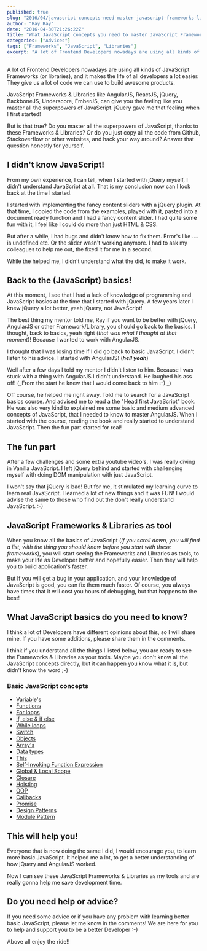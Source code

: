 ```yaml
---
published: true
slug: "2016/04/javascript-concepts-need-master-javascript-frameworks-libraries/"
author: "Ray Ray"
date: "2016-04-30T21:26:22Z"
title: "What JavaScript concepts you need to master JavaScript Frameworks & Libraries"
categories: ["Advices"]
tags: ["Frameworks", "JavaScript", "Libraries"]
excerpt: "A lot of Frontend Developers nowadays are using all kinds of JavaScript Frameworks (or libraries), ..."
---
```


A lot of Frontend Developers nowadays are using all kinds of JavaScript Frameworks (or libraries), and it makes the life of all developers a lot easier. They give us a lot of code we can use to build awesome products.

JavaScript Frameworks & Libraries like AngularJS, ReactJS, jQuery, BackboneJS, Underscore, EmberJS, can give you the feeling like you master all the superpowers of JavaScript. jQuery gave me that feeling when I first started!

But is that true? Do you master all the superpowers of JavaScript, thanks to these Frameworks & Libraries? Or do you just copy all the code from Github, Stackoverflow or other websites, and hack your way around? Answer that question honestly for yourself.

## I didn't know JavaScript!

From my own experience, I can tell, when I started with jQuery myself, I didn't understand JavaScript at all. That is my conclusion now can I look back at the time I started.

I started with implementing the fancy content sliders with a jQuery plugin. At that time, I copied the code from the examples, played with it, pasted into a document ready function and I had a fancy content slider. I had quite some fun with it, I feel like I could do more than just HTML & CSS.

But after a while, I had bugs and didn't know how to fix them. Error's like .... is undefined etc. Or the slider wasn't working anymore. I had to ask my colleagues to help me out, the fixed it for me in a second.

While the helped me, I didn't understand what the did, to make it work.

## Back to the (JavaScript) basics!

At this moment, I see that I had a lack of knowledge of programming and JavaScript basics at the time that I started with jQuery. A few years later I knew jQuery a lot better, yeah jQuery, not JavaScript!

The best thing my mentor told me, Ray if you want to be better with jQuery, AngularJS or other Framework/Library, you should go back to the basics. I thought, back to basics, yeah right (_that was what I thought at that moment_)! Because I wanted to work with AngularJS.

I thought that I was losing time if I did go back to basic JavaScript. I didn't listen to his advice. I started with AngularJS! (_**hell yeah**_)

Well after a few days I told my mentor I didn't listen to him. Because I was stuck with a thing with AngularJS I didn't understand. He laughed his ass off! (_From the start he knew that I would come back to him :-) _)

Off course, he helped me right away. Told me to search for a JavaScript basics course. And advised me to read a the "Head first JavaScript" book. He was also very kind to explained me some basic and medium advanced concepts of JavaScript, that I needed to know to master AngularJS. When I started with the course, reading the book and really started to understand JavaScript. Then the fun part started for real!

## The fun part

After a few challenges and some extra youtube video's, I was really diving in Vanilla JavaScript. I left jQuery behind and started with challenging myself with doing DOM manipulation with just JavaScript.

I won't say that jQuery is bad! But for me, it stimulated my learning curve to learn real JavaScript. I learned a lot of new things and it was FUN! I would advise the same to those who find out the don't really understand JavaScript. :-)

## JavaScript Frameworks & Libraries as tool

When you know all the basics of JavaScript (_If you scroll down, you will find a list, with the thing you should know before you start with these frameworks_), you will start seeing the Frameworks and Libraries as tools, to make your life as Developer better and hopefully easier. Then they will help you to build application's faster.

But If you will get a bug in your application, and your knowledge of JavaScript is good, you can fix them much faster. Of course, you always have times that it will cost you hours of debugging, but that happens to the best!

## What JavaScript basics do you need to know?

I think a lot of Developers have different opinions about this, so I will share mine. If you have some additions, please share them in the comments.

I think if you understand all the things I listed below, you are ready to see the Frameworks & Libraries as your tools. Maybe you don't know all the JavaScript concepts directly, but it can happen you know what it is, but didn't know the word ;-)

### Basic JavaScript concepts

* [Variable's](http://www.w3schools.com/js/js_variables.asp)
* [Functions](http://www.w3schools.com/js/js_functions.asp)
* [For loops](http://www.w3schools.com/js/js_loop_for.asp)
* [If, else & if else](http://www.w3schools.com/js/js_if_else.asp)
* [While loops](http://www.w3schools.com/js/js_loop_while.asp)
* [Switch](http://www.w3schools.com/js/js_switch.asp)
* [Objects](http://www.w3schools.com/js/js_objects.asp)
* [Array's](http://www.w3schools.com/js/js_arrays.asp)
* [Data types](http://www.w3schools.com/js/js_datatypes.asp)
* [This](https://developer.mozilla.org/en-US/docs/Web/JavaScript/Reference/Operators/this)
* [Self-Invoking Function Expression](http://adripofjavascript.com/blog/drips/an-introduction-to-iffes-immediately-invoked-function-expressions.html)
* [Global & Local Scope](http://www.w3schools.com/js/js_scope.asp)
* [Closure](http://www.w3schools.com/js/js_function_closures.asp)
* [Hoisting](http://www.w3schools.com/js/js_hoisting.asp)
* [OOP](http://www.sitepoint.com/oriented-programming-1-2/)
* [Callbacks](http://cwbuecheler.com/web/tutorials/2013/javascript-callbacks/)
* [Promise](https://davidwalsh.name/promises)
* [Design Patterns](https://addyosmani.com/resources/essentialjsdesignpatterns/book/#designpatternsjavascript)
* [Module Pattern](https://toddmotto.com/mastering-the-module-pattern/)

## This will help you!

Everyone that is now doing the same I did, I would encourage you, to learn more basic JavaScript. It helped me a lot, to get a better understanding of how jQuery and AngularJS worked.

Now I can see these JavaScript Frameworks & Libraries as my tools and are really gonna help me save development time.

## Do you need help or advice?

If you need some advice or if you have any problem with learning better basic JavaScript, please let me know in the comments! We are here for you to help and support you to be a better Developer :-)

Above all enjoy the ride!!